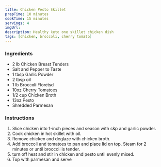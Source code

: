 ```yaml
---
title: Chicken Pesto Skillet
prepTime: 10 minutes
cookTime: 15 minutes
servings: 4
imgUrl:
description: Healthy keto one skillet chicken dish
tags: [chicken, broccoli, cherry tomato]
---
```


### Ingredients

- 2 lb Chicken Breast Tenders
- Salt and Pepper to Taste
- 1 tbsp Garlic Powder
- 2 tbsp oil
- 1 lb Broccoli Floretsd
- 10oz Cherry Tomatoes
- 1/2 cup Chicken Broth
- 13oz Pesto
- Shredded Parmesan

### Instructions

1. Slice chicken into 1-inch pieces and season with s&p and garlic powder.
1. Cook chicken in hot skillet with oil.
1. Remove chicken and deglaze with chicken broth.
1. Add broccoli and tomatoes to pan and place lid on top. Steam for 2 minutes or until broccoli is tender.
1. turn off heat and stir in chicken and pesto until evenly mixed.
1. Top with parmesan and serve
